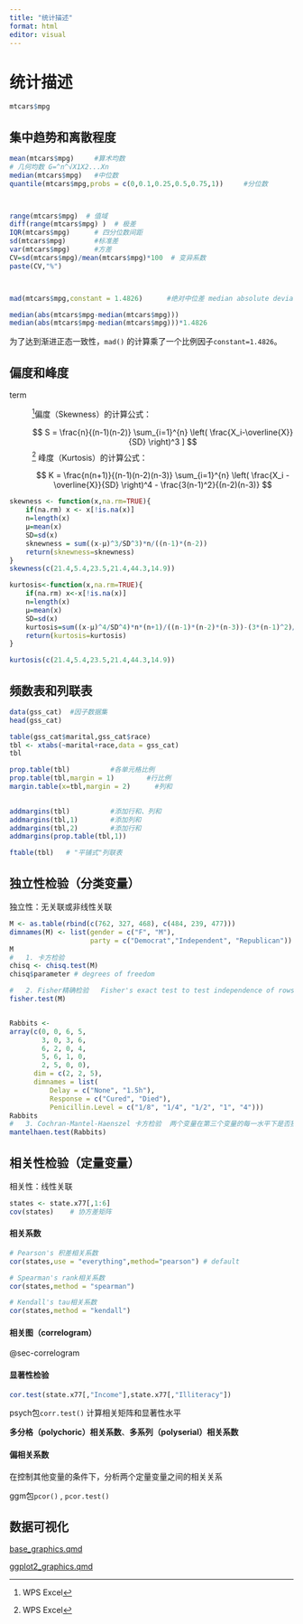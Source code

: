 ```yaml
---
title: "统计描述"
format: html
editor: visual
---
```


# 统计描述

```r
mtcars$mpg
```

## 集中趋势和离散程度

```r
mean(mtcars$mpg)     #算术均数
# 几何均数 G=^n^√X1X2...Xn
median(mtcars$mpg)   #中位数
quantile(mtcars$mpg,probs = c(0,0.1,0.25,0.5,0.75,1))     #分位数



range(mtcars$mpg)  # 值域
diff(range(mtcars$mpg) )  # 极差
IQR(mtcars$mpg)      # 四分位数间距
sd(mtcars$mpg)       #标准差
var(mtcars$mpg)      #方差
CV=sd(mtcars$mpg)/mean(mtcars$mpg)*100  # 变异系数
paste(CV,"%")



mad(mtcars$mpg,constant = 1.4826)      #绝对中位差 median absolute deviation

median(abs(mtcars$mpg-median(mtcars$mpg)))
median(abs(mtcars$mpg-median(mtcars$mpg)))*1.4826
```

为了达到渐进正态一致性，`mad()` 的计算乘了一个比例因子`constant=1.4826`。

## 偏度和峰度

term

:   [^1]偏度（Skewness）的计算公式：

    $$ 
    S = \frac{n}{(n-1)(n-2)} \sum_{i=1}^{n} \left( \frac{X_i-\overline{X}}{SD} \right)^3 ]
    $$[^2] 峰度（Kurtosis）的计算公式：

    $$
    K = \frac{n(n+1)}{(n-1)(n-2)(n-3)}  \sum_{i=1}^{n} \left( \frac{X_i - \overline{X}}{SD} \right)^4  - \frac{3(n-1)^2}{(n-2)(n-3)}
    $$

[^1]: WPS Excel

[^2]: WPS Excel

```r
skewness <- function(x,na.rm=TRUE){
    if(na.rm) x <- x[!is.na(x)]
    n=length(x)
    μ=mean(x)
    SD=sd(x)
    sknewness = sum((x-μ)^3/SD^3)*n/((n-1)*(n-2))
    return(sknewness=sknewness)
}
skewness(c(21.4,5.4,23.5,21.4,44.3,14.9))

kurtosis<-function(x,na.rm=TRUE){
    if(na.rm) x<-x[!is.na(x)]
    n=length(x)
    μ=mean(x)
    SD=sd(x)
    kurtosis=sum((x-μ)^4/SD^4)*n*(n+1)/((n-1)*(n-2)*(n-3))-(3*(n-1)^2)/((n-2)*(n-3))
    return(kurtosis=kurtosis)
}

kurtosis(c(21.4,5.4,23.5,21.4,44.3,14.9))
```

## 频数表和列联表

```r
data(gss_cat)  #因子数据集
head(gss_cat)
```

```r
table(gss_cat$marital,gss_cat$race)
tbl <- xtabs(~marital+race,data = gss_cat)
tbl
```

```r
prop.table(tbl)          #各单元格比例
prop.table(tbl,margin = 1)        #行比例 
margin.table(x=tbl,margin = 2)      #列和

 
addmargins(tbl)          #添加行和、列和
addmargins(tbl,1)        #添加列和
addmargins(tbl,2)        #添加行和
addmargins(prop.table(tbl,1))

ftable(tbl)   # "平铺式"列联表
```

## 独立性检验（分类变量）

独立性：无关联或非线性关联

```r
M <- as.table(rbind(c(762, 327, 468), c(484, 239, 477)))
dimnames(M) <- list(gender = c("F", "M"),
                    party = c("Democrat","Independent", "Republican"))
M
#   1. 卡方检验
chisq <- chisq.test(M)
chisq$parameter # degrees of freedom

#   2. Fisher精确检验   Fisher's exact test to test independence of rows and columns in contingency table
fisher.test(M)


Rabbits <-
array(c(0, 0, 6, 5,
        3, 0, 3, 6,
        6, 2, 0, 4,
        5, 6, 1, 0,
        2, 5, 0, 0),
      dim = c(2, 2, 5),
      dimnames = list(
          Delay = c("None", "1.5h"),
          Response = c("Cured", "Died"),
          Penicillin.Level = c("1/8", "1/4", "1/2", "1", "4")))
Rabbits
#   3. Cochran-Mantel-Haenszel 卡方检验  两个变量在第三个变量的每一水平下是否独立
mantelhaen.test(Rabbits)
```

## 相关性检验（定量变量）

相关性：线性关联

```r
states <- state.x77[,1:6]
cov(states)    # 协方差矩阵
```

#### 相关系数

```r
# Pearson's 积差相关系数
cor(states,use = "everything",method="pearson") # default

# Spearman's rank相关系数
cor(states,method = "spearman")

# Kendall's tau相关系数
cor(states,method = "kendall")
```

#### 相关图（correlogram）

@sec-correlogram

#### 显著性检验

```r
cor.test(state.x77[,"Income"],state.x77[,"Illiteracy"])
```

psych包`corr.test()` 计算相关矩阵和显著性水平

**多分格（polychoric）相关系数**、**多系列（polyserial）相关系数**

#### 偏相关系数

在控制其他变量的条件下，分析两个定量变量之间的相关关系

ggm包`pcor()` , `pcor.test()`

## 数据可视化

[base_graphics.qmd](base_graphics.qmd)

[ggplot2_graphics.qmd](ggplot2_graphics.qmd)
